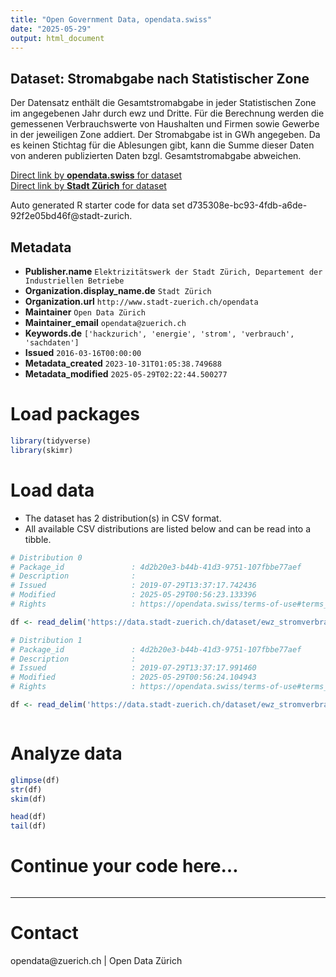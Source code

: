 ```yaml
---
title: "Open Government Data, opendata.swiss"
date: "2025-05-29"
output: html_document
---
```


## Dataset: Stromabgabe nach Statistischer Zone

Der Datensatz enthält die Gesamtstromabgabe in jeder Statistischen Zone im angegebenen Jahr durch ewz und Dritte. Für die Berechnung werden die gemessenen Verbrauchswerte von Haushalten und Firmen sowie Gewerbe in der jeweiligen Zone addiert. Der Stromabgabe ist in GWh angegeben.
Da es keinen Stichtag für die Ablesungen gibt, kann die Summe dieser Daten von anderen publizierten Daten bzgl. Gesamtstromabgabe abweichen.

[Direct link by **opendata.swiss** for dataset](https://opendata.swiss/de/dataset/stromabgabe-nach-statistischer-zone3)<br>
[Direct link by **Stadt Zürich** for dataset](https://data.stadt-zuerich.ch/dataset/ewz_stromverbrauch_statz)

Auto generated R starter code for data set d735308e-bc93-4fdb-a6de-92f2e05bd46f@stadt-zurich.

## Metadata

- **Publisher.name** `Elektrizitätswerk der Stadt Zürich, Departement der Industriellen Betriebe`
- **Organization.display_name.de** `Stadt Zürich`
- **Organization.url** `http://www.stadt-zuerich.ch/opendata`
- **Maintainer** `Open Data Zürich`
- **Maintainer_email** `opendata@zuerich.ch`
- **Keywords.de** `['hackzurich', 'energie', 'strom', 'verbrauch', 'sachdaten']`
- **Issued** `2016-03-16T00:00:00`
- **Metadata_created** `2023-10-31T01:05:38.749688`
- **Metadata_modified** `2025-05-29T02:22:44.500277`


# Load packages

```r

library(tidyverse)
library(skimr)

```

# Load data

-   The dataset has 2 distribution(s) in CSV format.
-   All available CSV distributions are listed below and can be read into a tibble.

```r

# Distribution 0
# Package_id               : 4d2b20e3-b44b-41d3-9751-107fbbe77aef
# Description              : 
# Issued                   : 2019-07-29T13:37:17.742436
# Modified                 : 2025-05-29T00:56:23.133396
# Rights                   : https://opendata.swiss/terms-of-use#terms_open

df <- read_delim('https://data.stadt-zuerich.ch/dataset/ewz_stromverbrauch_statz/download/consumption_2015_Stand_20160316.csv')

# Distribution 1
# Package_id               : 4d2b20e3-b44b-41d3-9751-107fbbe77aef
# Description              : 
# Issued                   : 2019-07-29T13:37:17.991460
# Modified                 : 2025-05-29T00:56:24.104943
# Rights                   : https://opendata.swiss/terms-of-use#terms_open

df <- read_delim('https://data.stadt-zuerich.ch/dataset/ewz_stromverbrauch_statz/download/consumption_2016_Stand_20170329.csv')



```

# Analyze data

```r

glimpse(df)
str(df)
skim(df)

head(df)
tail(df)

```

# Continue your code here...

```r

```

------------------------------------------------------------------------

# Contact

opendata@zuerich.ch | Open Data Zürich

